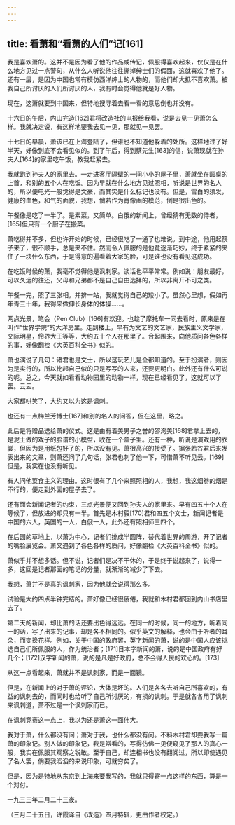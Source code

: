 ```yaml
---
---
---
```

title: 看萧和“看萧的人们”记[161]
---




我是喜欢萧的。这并不是因为看了他的作品或传记，佩服得喜欢起来，仅仅是在什么地方见过一点警句，从什么人听说他往往撕掉绅士们的假面，这就喜欢了他了。还有一层，是因为中国也常有模仿西洋绅士的人物的，而他们却大抵不喜欢萧。被我自己所讨厌的人们所讨厌的人，我有时会觉得他就是好人物。

现在，这萧就要到中国来，但特地搜寻着去看一看的意思倒也并没有。

十六日的午后，内山完造[162]君将改造社的电报给我看，说是去见一见萧怎么样。我就决定说，有这样地要我去见一见，那就见一见罢。

十七日的早晨，萧该已在上海登陆了，但谁也不知道他躲着的处所。这样地过了好半天，好像到底不会看见似的。到了午后，得到蔡先生[163]的信，说萧现就在孙夫人[164]的家里吃午饭，教我赶紧去。

我就跑到孙夫人的家里去。一走进客厅隔壁的一间小小的屋子里，萧就坐在圆桌的上首，和别的五个人在吃饭。因为早就在什么地方见过照相，听说是世界的名人的，所以便电光一般觉得是文豪，而其实是什么标记也没有。但是，雪白的须发，健康的血色，和气的面貌，我想，倘若作为肖像画的模范，倒是很出色的。

午餐像是吃了一半了。是素菜，又简单。白俄的新闻上，曾经猜有无数的侍者，[165]但只有一个厨子在搬菜。

萧吃得并不多，但也许开始的时候，已经很吃了一通了也难说。到中途，他用起筷子来了，很不顺手，总是夹不住。然而令人佩服的是他竟逐渐巧妙，终于紧紧的夹住了一块什么东西，于是得意的遍看着大家的脸，可是谁也没有看见这成功。

在吃饭时候的萧，我毫不觉得他是讽刺家。谈话也平平常常。例如说：朋友最好，可以久远的往还，父母和兄弟都不是自己自由选择的，所以非离开不可之类。

午餐一完，照了三张相。并排一站，我就觉得自己的矮小了。虽然心里想，假如再年青三十年，我得来做伸长身体的体操……。

两点光景，笔会（Pen Club）[166]有欢迎。也趁了摩托车一同去看时，原来是在叫作“世界学院”的大洋房里。走到楼上，早有为文艺的文艺家，民族主义文学家，交际明星，伶界大王等等，大约五十个人在那里了。合起围来，向他质问各色各样的事，好像翻检《大英百科全书》似的。

萧也演说了几句：诸君也是文士，所以这玩艺儿是全都知道的。至于扮演者，则因为是实行的，所以比起自己似的只是写写的人来，还要更明白。此外还有什么可说的呢。总之，今天就如看看动物园里的动物一样，现在已经看见了，这就可以了罢。云云。

大家都哄笑了，大约又以为这是讽刺。

也还有一点梅兰芳博士[167]和别的名人的问答，但在这里，略之。

此后是将赠品送给萧的仪式。这是由有着美男子之誉的邵洵美[168]君拿上去的，是泥土做的戏子的脸谱的小模型，收在一个盒子里。还有一种，听说是演戏用的衣裳，但因为是用纸包好了的，所以没有见。萧很高兴的接受了。据张若谷君后来发表出来的文章，则萧还问了几句话，张君也刺了他一下，可惜萧不听见云。[169]但是，我实在也没有听见。

有人问他菜食主义的理由。这时很有了几个来照照相的人，我想，我这烟卷的烟是不行的，便走到外面的屋子去了。

还有面会新闻记者的约束，三点光景便又回到孙夫人的家里来。早有四五十个人在等候了，但放进的却只有一半。首先是木村毅[170]君和四五个文士，新闻记者是中国的六人，英国的一人，白俄一人，此外还有照相师三四个。

在后园的草地上，以萧为中心，记者们排成半圆阵，替代着世界的周游，开了记者的嘴脸展览会。萧又遇到了各色各样的质问，好像翻检《大英百科全书》似的。

萧似乎并不想多话。但不说，记者们是决不干休的，于是终于说起来了，说得一多，这回是记者那面的笔记的分量，就渐渐的减少了下去。

我想，萧并不是真的讽刺家，因为他就会说得那么多。

试验是大约四点半钟完结的。萧好像已经很疲倦，我就和木村君都回到内山书店里去了。

第二天的新闻，却比萧的话还要出色得远远。在同一的时候，同一的地方，听着同一的话，写了出来的记事，却是各不相同的。似乎英文的解释，也会由于听者的耳朵，而变换花样。例如，关于中国的政府罢，英字新闻的萧，说的是中国人应该挑选自己们所佩服的人，作为统治者；[171]日本字新闻的萧，说的是中国政府有好几个；[172]汉字新闻的萧，说的是凡是好政府，总不会得人民的欢心的。[173]

从这一点看起来，萧就并不是讽刺家，而是一面镜。

但是，在新闻上的对于萧的评论，大体是坏的。人们是各各去听自己所喜欢的，有益的讽刺去的，而同时也给听了自己所讨厌的，有损的讽刺。于是就各各用了讽刺来讽刺道，萧不过是一个讽刺家而已。

在讽刺竞赛这一点上，我以为还是萧这一面伟大。

我对于萧，什么都没有问；萧对于我，也什么都没有问。不料木村君却要我写一篇萧的印象记。别人做的印象记，我是常看的，写得仿佛一见便窥见了那人的真心一般，我实在佩服其观察之锐敏。至于自己，却连相书也没有翻阅过，所以即使遇见了名人罢，倘要我滔滔的来说印象，可就穷矣了。

但是，因为是特地从东京到上海来要我写的，我就只得寄一点这样的东西，算是一个对付。

一九三三年二月二十三夜。

（三月二十五日，许霞译自《改造》四月特辑，更由作者校定。）